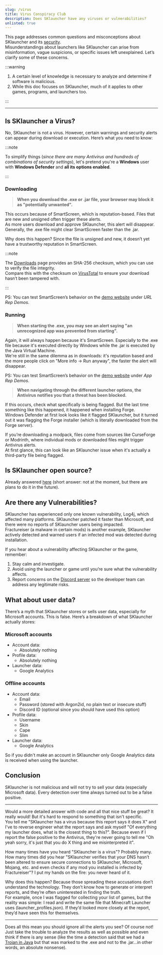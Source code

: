 ```yaml
---
slug: /virus
title: Virus Conspiracy Club
description: Does SKlauncher have any viruses or vulnerabilities?
unlisted: true
---
```


This page addresses common questions and misconceptions about SKlauncher and its [security](https://skmedix.pl/security).\
Misunderstandings about launchers like SKlauncher can arise from misinformation, vague suspicions, or specific issues left unexplained. Let’s clarify some of these concerns.

:::warning

1. A certain level of knowledge is necessary to analyze and determine if software is malicious.
2. While this doc focuses on SKlauncher, much of it applies to other games, programs, and launchers too.

:::

***

## Is SKlauncher a Virus?
No, SKlauncher is not a virus. However, certain warnings and security alerts can appear during download or execution. Here’s what you need to know:

:::note

To simplify things (*since there are many Antivirus and hundreds of combinations of security settings*), let's pretend you're a **Windows** user with **Windows Defender** and **all its options enabled**.

:::

### Downloading
> **When you download the .exe or .jar file, your browser may block it as "potentially unwanted".**

This occurs because of SmartScreen, which is reputation-based. Files that are new and unsigned often trigger these alerts.\
As more users download and approve SKlauncher, this alert will disappear. Generally, the .exe file might clear SmartScreen faster than the .jar.

Why does this happen? Since the file is unsigned and new, it doesn’t yet have a trustworthy reputation in SmartScreen.

:::note

The [Downloads](https://skmedix.pl/downloads) page provides an SHA-256 checksum, which you can use to verify the file integrity.\
Compare this with the checksum on [VirusTotal](https://www.virustotal.com/) to ensure your download hasn’t been tampered with.

:::

PS: You can test SmartScreen’s behavior on the [demo website](https://demo.smartscreen.msft.net/) under *URL Rep Demos*.

### Running
> **When starting the .exe, you may see an alert saying "an unrecognized app was prevented from starting".**

Again, it will always happen because it's SmartScreen. Especially to the .exe file because it's executed directly by Windows while the .jar is executed by the Java Virtual Machine.\
We're still in the same dilemma as in downloads: it's reputation based and the more people click on "More info -> Run anyway", the faster the alert will disappear.

PS: You can test SmartScreen’s behavior on the [demo website](https://demo.smartscreen.msft.net/) under *App Rep Demos*.

> **When navigating through the different launcher options, the Antivirus notifies you that a threat has been blocked.**

If this occurs, check what specifically is being flagged. But the last time something like this happened, it happened when installing Forge.\
Windows Defender at first look looks like it flagged SKlauncher, but it turned out it was flagging the Forge installer (which is literally downloaded from the Forge server).

If you’re downloading a modpack, files come from sources like CurseForge or Modrinth, where individual mods or downloaded files might trigger Antivirus alerts.\
At first glance, this can look like an SKlauncher issue when it's actually a third-party file being flagged.

## Is SKlauncher open source?
Already answered [here](/faq/launcher-related#is-sklauncher-open-source) (short answer: not at the moment, but there are plans to do it in the future).

## Are there any Vulnerabilities?
SKlauncher has experienced only one known vulnerability, Log4j, which affected many platforms. SKlauncher patched it faster than Microsoft, and there were no reports of SKlauncher users being impacted.\
Fractureiser (a malware in certain mods) is another example, SKlauncher actively detected and warned users if an infected mod was detected during installation.

If you hear about a vulnerability affecting SKlauncher or the game, remember:
1. Stay calm and investigate.
2. Avoid using the launcher or game until you’re sure what the vulnerability affects.
3. Report concerns on the [Discord server](https://skmedix.pl/discord) so the developer team can address any legitimate risks.

## What about user data?
There’s a myth that SKlauncher stores or sells user data, especially for Microsoft accounts. This is false. Here’s a breakdown of what SKlauncher actually stores:

### Microsoft accounts
- Account data:
    - Absolutely nothing
- Profile data:
    - Absolutely nothing
- Launcher data:
    - Google Analytics

### Offline accounts
- Account data:
    - Email
    - Password (stored with Argon2id, no plain text or insecure stuff)
    - Discord ID (optional since you should have used this option)
- Profile data:
    - Username
    - Skin
    - Cape
    - Slim
- Launcher data:
    - Google Analytics

So if you didn't make an account in SKlauncher only Google Analytics data is received when using the launcher.

## Conclusion
SKlauncher is not malicious and will not try to sell your data (especially Microsoft data). Every detection over time always turned out to be a false positive.

***

Would a more detailed answer with code and all that nice stuff be great? It really would! But it's hard to respond to something that isn't specific.\
You tell me "SKlauncher has a virus because this report says it does X" and I've to reverse engineer what the report says and ask myself "Of everything my launcher does, what is the closest thing to this?". Because even if I report the false positive to the Antivirus, they're never going to tell me "Oh yeah sorry, it's just that you do X thing and we misinterpreted it".

How many times have you heard "SKlauncher is a virus"? Probably many.\
How many times did you hear "SKlauncher verifies that your DNS hasn’t been altered to ensure secure connections to SKlauncher, Microsoft, Mojang, etc. and even checks if any mod you installed is infected by Fractureiser"? I put my hands on the fire: you never heard of it.

Why does this happen? Because those spreading these accusations don’t understand the technology. They don’t know how to generate or interpret reports, and they’re often uninterested in finding the truth.\
For example, once I was flagged for collecting your list of games, but the reality was simple: I read and write the same file that Minecraft Launcher uses (launcher_profiles.json). If they’d looked more closely at the report, they’d have seen this for themselves.

***

Does all this mean you should ignore all the alerts you see? Of course not!\
Just take the trouble to analyze the results as well as possible and even think if there is any sense (like the time a detection said that we had a [Trojan in Java](https://discord.com/channels/141669825129873409/290149381548670976/1291497403861569686) but that was marked to the .exe and not to the .jar...in other words, an absolute nonsense).
